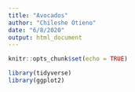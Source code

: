 ```yaml
---
title: "Avocados"
author: "Chileshe Otieno"
date: "6/8/2020"
output: html_document
---
```


```r
knitr::opts_chunk$set(echo = TRUE)

library(tidyverse)
library(ggplot2)


```
